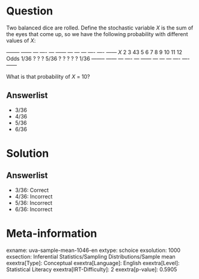 Question
========

Two balanced dice are rolled. Define the stochastic variable *X* is the sum of the eyes that come up, so we have the following probability with different values of *X*:

  -------- ------ --- ---- --- ------ --- --- --- ---- ---- ------ *X* 2 3 43 5 6 7 8 9 10 11 12 Odds 1/36 ?   ?    ?   5/36 ?   ?   ?   ?    ?    1/36 -------- ------ --- ---- --- ------ --- --- --- ---- ---- ------

What is that probability of *X* = 10?

Answerlist
----------

* 3/36
* 4/36
* 5/36
* 6/36

Solution
========

Answerlist
----------

* 3/36: Correct
* 4/36: Incorrect
* 5/36: Incorrect
* 6/36: Incorrect

Meta-information
================
exname: uva-sample-mean-1046-en
extype: schoice
exsolution: 1000
exsection: Inferential Statistics/Sampling Distributions/Sample mean
exextra[Type]: Conceptual
exextra[Language]: English
exextra[Level]: Statistical Literacy
exextra[IRT-Difficulty]: 2
exextra[p-value]: 0.5905
